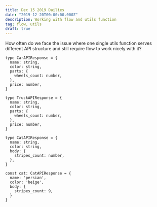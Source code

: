 ```yaml
---
title: Dec 15 2019 Dailies
date: "2019-12-20T00:00:00.000Z"
description: Working with flow and utils function
tag: flow, utils
draft: true
---
```


How often do we face the issue where one single utils function serves different API structure and still require flow to work nicely with it?

```
type CarAPIResponse = {
  name: string,
  color: string,
  parts: {
    wheels_count: number,
  },
  price: number,
}

type TruckAPIResponse = {
  name: string,
  color: string,
  parts: {
    wheels_count: number,
  },
  price: number,
}

type CatAPIResponse = {
  name: string,
  color: string,
  body: {
    stripes_count: number,
  },
}

const cat: CatAPIResponse = {
  name: 'persian',
  color: 'beige',
  body: {
    stripes_count: 9,
  }
}
```
